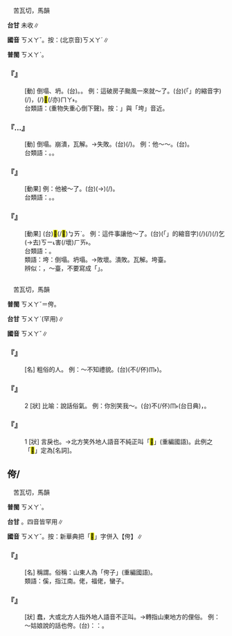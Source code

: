 
=={{ruby|垮|ㄎㄨㄚˇ}}==

　苦瓦切，馬韻

'''台甘''' 未收∥

'''國音''' <rt>ㄎㄨㄚˇ</rt>。按：(北京音)<rt>ㄎㄨㄚˊ</rt>∥

'''普閩''' <rt>ㄎㄨㄚˋ</rt>。

    

==='''『{{ruby|垮|ㄎㄨㄚˇ}}』'''===
: [動] 倒塌、坍{{ruby|塌|ㄊㄚˊ}}。(台){{ruby|倒|ㄉㄜˋ}}。{{ruby|凹|ㄊㄚㆴ}}。 例：這破房子颱風一來就～了。(台){{ruby|<mark>&#xffb50;</mark>|ㄐㄧㆵ}}(「{{ruby|此|ㄐㄧˋ}}{{ruby|一|ㄐㄧㆵ ͘}}」的縮音字)(/{{ruby|此|ㄐㄧㆵ}}){{ruby|間|ㄍㄧㄥ}}{{ruby|破|ㄆㄨㄚ˪}}{{ruby|厝|ㄘㄨ˪}}{{ruby|仔|ㄚ}}，{{ruby|風|ㄏㆲ/ㄏㄨㄤ}}{{ruby|颱|ㄊㄞ}}{{ruby|一|ㄐㄧㆵ ͘}}{{ruby|下|·ㆤ˫}}{{ruby|來|ㄌㄞˊ}}{{ruby|著|ㄉㄧㄜㆷ}}(/{{ruby|都|ㄉㄜ˫}})<mark>&#xffaca;</mark>(/亦)<rt>ㄇㄚ˫</rt>{{ruby|倒|ㄉㄜˋ}}{{ruby|去|ㄎㄧ˪}}。
:台類語：{{ruby|吭|ㄎㆲ˪}}{{ruby|嘩|ㄎㄨㄚ˪}}(重物失重心倒下聲)。按：{{ruby|「|ㄎㄨㄚ˪}}」與「垮」音近。
:
    

==='''『{{ruby|垮|ㄎㄨㄚˇ}}…{{ruby|台|ㄊㄞˊ}}』'''===
: [動] 倒塌。崩潰，瓦解。→失敗。(台){{ruby|倒|ㄉㄜˋ}}{{ruby|店|ㄉㄧㆰ˪}}(/{{ruby|擔|ㄉㆩ˪}})。 例：他～{{ruby|了|ㄌㄜ}}～{{ruby|了|ㄌㄜ}}。(台){{ruby|伊|ㄧ}}{{ruby|失|ㄒㄧㆴ}}{{ruby|敗|ㄅㄞ˫}}{{ruby|去|ㄎㄧ˪}}。
:台類語：{{ruby|跋|ㄅㄨㄚㆷ ͘}}{{ruby|落|ㄌㄜㆷ ͘}}{{ruby|馬|ㆠㆤˋ}}。{{ruby|失|ㄒㄧㆵ}}{{ruby|腳|ㄎㄚ}}。
:
    

==='''『{{ruby|打|ㄉㄚˇ}}{{ruby|垮|ㄎㄨㄚˇ}}』'''===
: [動果] 例：他被～了。(台){{ruby|伊|ㄧ}}{{ruby|乞|ㄎㄧ˪}}(→{{ruby|去|ㄎㄧ˪}}){{ruby|付|ㄏㆦ˫}}{{ruby|人|ㄌㄤˊ}}{{ruby|捙|ㄑㄧㄚ}}(/{{ruby|<mark>&#xffad2;</mark>|ㄌㆲ˪}}){{ruby|倒|ㄉㄜ}}。
:台類語：{{ruby|偃|ㄧㄢˋ}}{{ruby|倒|ㄉㄜˋ}}。{{ruby|捙|ㄑㄧㄚ}}{{ruby|倒|ㄉㄜˋ}}。
:
    

==='''『{{ruby|搞|ㄍㄠˇ}}{{ruby|垮|ㄎㄨㄚˇ}}』'''===
: [動果] (台){{ruby|做|ㄗㄨㆤ˪/ㄗㄜ˪}}<mark>&#xffb4e;</mark>(/<mark>&#xffcda;</mark>)<rt>ㆠㄞˋ</rt>{{ruby|去|ㄎㄧ˪}}。 例：這件事讓他～了。(台){{ruby|<mark>&#xffb50;</mark>|ㄐㄧㆵ}}(「{{ruby|此|ㄐㄧˋ}}{{ruby|一|ㄐㄧㆵ ͘}}」的縮音字)(/{{ruby|此|ㄐㄧㆵ}}){{ruby|層|ㄗㄢˊ}}{{ruby|載|ㄉㄞ˫}}(/{{ruby|戴|ㄉㄞ˪}}){{ruby|事|ㄐㄧ˪}}(/{{ruby|事|ㄉㄞ˫}}{{ruby|情|ㄐㄧ˪}})乞(→去)<rt>ㄎㄧ˪</rt>{{ruby|付|ㄏㆦ˫}}{{ruby|伊|ㄧ}}{{ruby|<mark>&#xf8e78;</mark>|ㄅㆪ˪}}害(/壞)<rt>ㄏㄞ˫</rt>{{ruby|去|ㄎㄧ˪}}。
:台類語：{{ruby|辦|ㄅㄢ˫}}{{ruby|失|ㄒㄧㆵ}}{{ruby|敗|ㄅㄞ˫}}。
:
:類語：垮：倒塌。坍塌。→敗壞。潰敗。瓦解。垮臺。
:
:辨似：{{ruby|垮|ㄎㄨㄚˇ}}，～臺，不要寫成「{{ruby|跨|ㄎㄨㄚˋ}}」。
:
    

=={{ruby|<mark>&#xf9cc4;</mark>|ㄎㄨㄚˇ}}==

　苦瓦切，馬韻

'''普閩''' <rt>ㄎㄨㄚˇ</rt>＝侉。

'''台甘''' <rt>ㄎㄨㄚˋ</rt>(罕用)∥

'''國音''' <rt>ㄎㄨㄚˇ</rt>∥

    

==='''『{{ruby|<mark>&#xf9cc4;</mark>|ㄎㄨㄚˇ}}{{ruby|子|·ㄗˇ}}』'''===
: [名] 粗俗的人。 例：～不知禮貌。(台){{ruby|指|ㄍㄧˋ/ㄐㄧˋ}}{{ruby|稱|ㄑㄧㄥ}}{{ruby|中|ㄉㄧㆲ}}{{ruby|國|ㄍㆦㆶ}}{{ruby|南|ㄌㆰˊ}}{{ruby|方|ㄏㆲ}}{{ruby|人|ㄌㄤˊ}}({{ruby|講|ㄍㆲˋ}}{{ruby|→|ㄍㆲ}}{{ruby|話|ㄨㆤ˫}}{{ruby|有|ㄨ˫}}{{ruby|腔|ㄍㄧㆧ/ㄍㄧㆫ}}不(/伓)<rt>ㆬ˫</rt>{{ruby|識|ㄅㄚㆵ/ㆠㄚㆵ}}{{ruby|禮|ㄌㆤˋ}}{{ruby|數|ㄙㆦ˪}})。
    

==='''『{{ruby|<mark>&#xf9cc4;</mark>|ㄎㄨㄚˇ}}』'''===
:2  [狀] 比喻：說話俗氣。 例：你別笑我～。(台){{ruby|汝|ㄌㄧˋ}}不(/伓)<rt>ㆬ˫</rt>{{ruby|通|ㄊㄤ}}{{ruby|笑|ㄑㄧㄜ˪}}{{ruby|我|ㆣㄨㄚˋ}}{{ruby|講|ㄍㆲˋ}}{{ruby|→|ㄍㆲ}}{{ruby|話|ㄨㆤ˫}}{{ruby|佻|ㄉㄧㄠˋ}}{{ruby|佻|ㄉㄧㄠˋ}}(台日典)，{{ruby|笑|ㄑㄧㄜ˪}}{{ruby|我|ㆣㄨㄚˋ}}{{ruby|庸|ㄙㆲˊ}}。
    

==='''『{{ruby|<mark>&#xf9cc4;</mark>|ㄎㄨㄚˇ}}』'''===
:1  [狀] 言戾也。→北方笑外地人語音不純正叫「<mark>&#xf9cc4;</mark>」(重編國語)。此例之「<mark>&#xf9cc4;</mark>」定為[名詞]。
    

==侉/{{ruby|<mark>&#xf9cc4;</mark>|ㄎㄨㄚˇ}}==

　苦瓦切，馬韻

'''普閩''' <rt>ㄎㄨㄚˋ</rt>。

'''台甘''' {{ruby|(文)|ㄎㄨㄚ}}{{ruby|。|ㄎㄨ}}{{ruby|。|ㄜ˪}}{{ruby|。|ㄨ}}。四音皆罕用∥

'''國音''' <rt>ㄎㄨㄚˇ</rt>。按：新華典把「<mark>&#xf9cc4;</mark>」字併入【侉】∥

    

==='''『{{ruby|侉|ㄎㄨㄚˇ}}{{ruby|子|·ㄗˇ}}』'''===
: [名] 稱謂。俗稱：山東人為「侉子」(重編國語)。
:類語：傒，指江南。佬，福佬，蠻子。
:
    

==='''『{{ruby|侉|ㄎㄨㄚˇ}}』'''===
: [狀] 蠢，大或北方人指外地人語音不正叫{{ruby|<mark>&#xf9cc4;</mark>|ㄎㄨㄚˇ}}。→轉指山東地方的俚俗。 例：～姑娘說的話也侉。(台){{ruby|按|ㄢ˪}}：{{ruby|那|ㄋㄚˋ}}{{ruby|像|ㄑㄧㆫ˫/ㄑㄧㆧ˫}}{{ruby|台|ㄉㄞˊ}}{{ruby|語|ㆣㄨˋ/ㆣㄧˋ}}{{ruby|講|ㄍㆲˋ}}：{{ruby|草|ㄘㄠˋ}}{{ruby|地|ㄉㄨㆤ˫/ㄉㆤ˫}}{{ruby|姑|ㄍㆦ}}{{ruby|娘|ㄋㄧㄨˊ}}{{ruby|講|ㄍㆲˋ}}{{ruby|→|ㄍㆲ}}{{ruby|話|ㄨㆤ˫}}{{ruby|草|ㄘㄠˋ}}{{ruby|地|ㄉㄨㆤ˫/ㄉㆤ˫}}{{ruby|腔|ㄍㄧㆧ/ㄍㄧㆫ}}。
    
